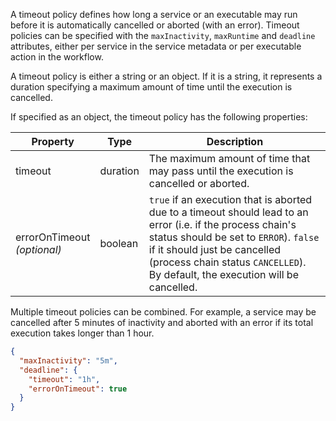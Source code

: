
A timeout policy defines how long a service or an executable may run before it
is automatically cancelled or aborted (with an error). Timeout policies can be
specified with the `maxInactivity`, `maxRuntime` and `deadline` attributes, either
per service in the <ScrollLink href="#service-metadata">service metadata</ScrollLink>
or per <ScrollLink href="#execute-actions">executable action</ScrollLink> in the
workflow.

A timeout policy is either a string or an object. If it is a string, it
represents a <ScrollLink href="#durations">duration</ScrollLink> specifying
a maximum amount of time until the execution is cancelled.

If specified as an object, the timeout policy has the following properties:

| Property                        | Type     | Description
| ------------------------------- | -------- | -----------
| timeout                         | <ScrollLink href="#durations">duration</ScrollLink> | The maximum amount of time that may pass until the execution is cancelled or aborted.
| errorOnTimeout<br/>*(optional)* | boolean   | `true` if an execution that is aborted due to a timeout should lead to an error (i.e. if the process chain's <ScrollLink href="#process-chain-status">status</ScrollLink> should be set to `ERROR`). `false` if it should just be cancelled (process chain status `CANCELLED`). By default, the execution will be cancelled.

Multiple timeout policies can be combined. For example, a service may be cancelled after 5 minutes of inactivity and aborted with an error if its total execution takes longer than 1 hour.

<CodeExample title="Example:">

```json code-example
{
  "maxInactivity": "5m",
  "deadline": {
    "timeout": "1h",
    "errorOnTimeout": true
  }
}
```

</CodeExample>
